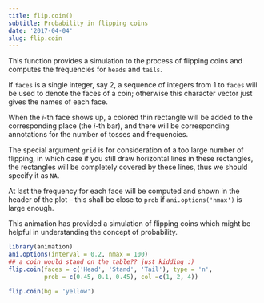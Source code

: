 ```yaml
---
title: flip.coin()
subtitle: Probability in flipping coins
date: '2017-04-04'
slug: flip.coin
---
```



This function provides a simulation to the process of flipping coins and
computes the frequencies for `heads` and `tails`.

If `faces` is a single integer, say 2, a sequence of integers from 1 to
`faces` will be used to denote the faces of a coin; otherwise this
character vector just gives the names of each face.

When the $i$-th face shows up, a colored thin rectangle will be added to
the corresponding place (the $i$-th bar), and there will be corresponding
annotations for the number of tosses and frequencies.

The special argument `grid` is for consideration of a too large number
of flipping, in which case if you still draw horizontal lines in these
rectangles, the rectangles will be completely covered by these lines, thus we
should specify it as `NA`.

At last the frequency for each face will be computed and shown in the header
of the plot -- this shall be close to `prob` if `ani.options('nmax')` is large enough.

This animation has provided a simulation of flipping coins which might be helpful in understanding the concept of probability.
 
```r
library(animation)
ani.options(interval = 0.2, nmax = 100)
## a coin would stand on the table?? just kidding :)
flip.coin(faces = c('Head', 'Stand', 'Tail'), type = 'n',
          prob = c(0.45, 0.1, 0.45), col =c(1, 2, 4))
```

```r
flip.coin(bg = 'yellow')
```


